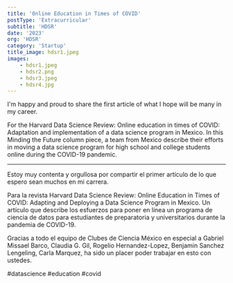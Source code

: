 ```yaml
---
title: 'Online Education in Times of COVID' 
postType: 'Extracurricular'
subtitle: 'HDSR'
date: '2023'
org: 'HDSR'
category: 'Startup' 
title_image: hdsr1.jpeg
images: 
    - hdsr1.jpeg
    - hdsr2.png
    - hdsr3.jpeg
    - hdsr4.jpg
---
```


I'm happy and proud to share the first article of what I hope will be many in my career.

For the Harvard Data Science Review: Online education in times of COVID: Adaptation and implementation of a data science program in Mexico.
In this Minding the Future column piece, a team from Mexico describe their efforts in moving a data science program for high school and college students online during the COVID-19 pandemic.

--- 

Estoy muy contenta y orgullosa por compartir el primer artículo de lo que espero sean muchos en mi carrera.

Para la revista Harvard Data Science Review: Online Education in Times of COVID: Adapting and Deploying a Data Science Program in Mexico.
Un artículo que describe los esfuerzos para poner en línea un programa de ciencia de datos para estudiantes de preparatoria y universitarios durante la pandemia de COVID-19.

Gracias a todo el equipo de Clubes de Ciencia México en especial a Gabriel Missael Barco, Claudia G. Gil, Rogelio Hernandez-Lopez, Benjamin Sanchez Lengeling, Carla Marquez, ha sido un placer poder trabajar en esto con ustedes.

#datascience #education #covid